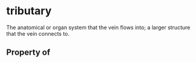   

# tributary

The anatomical or organ system that the vein flows into; a larger structure that the vein connects to.

## Property of



